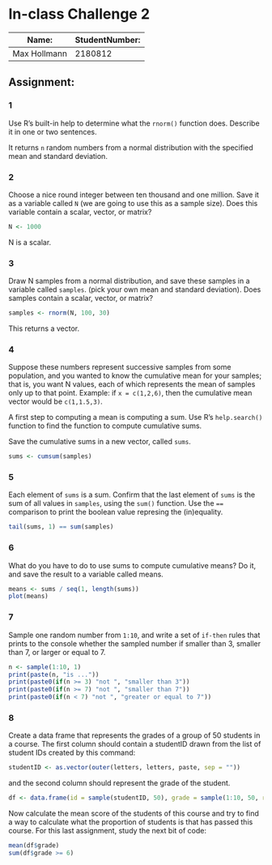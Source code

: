 In-class Challenge 2
========================================================

Name: | StudentNumber:
------|------
Max Hollmann | 2180812

Assignment:
-----------

### 1
Use R's built-in help to determine what the `rnorm()` function does. Describe it in one or two sentences.

It returns `n` random numbers from a normal distribution with the specified mean and standard deviation.


### 2
Choose a nice round integer between ten thousand and one million. Save it as a variable called `N` (we are going to use this as a sample size). Does this variable contain a scalar, vector, or matrix?

```r
N <- 1000
```

N is a scalar.

### 3

Draw N samples from a normal distribution, and save these samples in a variable called `samples`. (pick your own mean and standard deviation). Does samples contain a scalar, vector, or matrix?


```r
samples <- rnorm(N, 100, 30)
```

This returns a vector.

### 4

Suppose these numbers represent successive samples from some population, and you wanted to know the cumulative mean for your samples; that is, you want N values, each of which represents the mean of samples only up to that point. Example: if `x = c(1,2,6)`, then the cumulative mean vector would be `c(1,1.5,3)`. 

A first step to computing a mean is computing a sum. Use R's `help.search()` function to find the function to compute cumulative sums.

Save the cumulative sums in a new vector, called `sums`.

```r
sums <- cumsum(samples)
```

### 5

Each element of `sums` is a sum. Confirm that the last element of `sums` is the sum of all values in `samples`, using the `sum()` function. Use the `==` comparison to print the boolean value represing the (in)equality.

```r
tail(sums, 1) == sum(samples)
```

### 6

What do you have to do to use sums to compute cumulative means? Do it, and save the result to a variable called means.

```r
means <- sums / seq(1, length(sums))
plot(means)
```

### 7

Sample one random number from `1:10`, and write a set of `if-then` rules that prints to the console whether the sampled number if smaller than 3, smaller than 7, or larger or equal to 7.

```r
n <- sample(1:10, 1)
print(paste(n, "is ..."))
print(paste0(if(n >= 3) "not ", "smaller than 3"))
print(paste0(if(n >= 7) "not ", "smaller than 7"))
print(paste0(if(n < 7) "not ", "greater or equal to 7"))
```

### 8

Create a data frame that represents the grades of a group of 50 students in a course. The first column should contain a studentID drawn from the list of student IDs created by this command:

```r
studentID <- as.vector(outer(letters, letters, paste, sep = ""))
```

and the second column should represent the grade of the student.

```r
df <- data.frame(id = sample(studentID, 50), grade = sample(1:10, 50, replace = TRUE))
```

Now calculate the mean score of the students of this course and try to find a way to calculate what the proportion of students is that has passed this course. For this last assignment, study the next bit of code:

```r
mean(df$grade)
sum(df$grade >= 6)
```